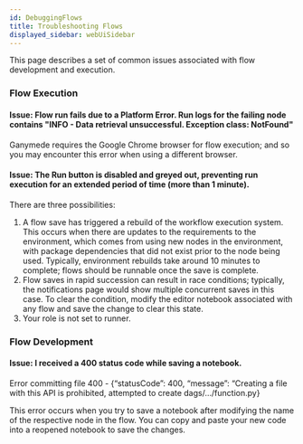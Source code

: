 ```yaml
---
id: DebuggingFlows
title: Troubleshooting Flows
displayed_sidebar: webUiSidebar
---
```


This page describes a set of common issues associated with flow development and execution.

### Flow Execution

#### Issue: Flow run fails due to a Platform Error.  Run logs for the failing node contains "INFO - Data retrieval unsuccessful. Exception class: NotFound"

Ganymede requires the Google Chrome browser for flow execution; and so you may encounter this error when using a different browser.

#### Issue: The Run button is disabled and greyed out, preventing run execution for an extended period of time (more than 1 minute).  

There are three possibilities:

1. A flow save has triggered a rebuild of the workflow execution system.  This occurs when there are updates to the requirements to the environment, which comes from using new nodes in the environment, with package dependencies that did not exist prior to the node being used.  Typically, environment rebuilds take around 10 minutes to complete; flows should be runnable once the save is complete.
2. Flow saves in rapid succession can result in race conditions; typically, the notifications page would show multiple concurrent saves in this case.  To clear the condition, modify the editor notebook associated with any flow and save the change to clear this state.
3. Your role is not set to runner.

### Flow Development

#### Issue: I received a 400 status code while saving a notebook.

Error committing file 400 - \{“statusCode”: 400, “message”: “Creating a file with this API is prohibited, attempted to create dags/…/function.py\}

This error occurs when you try to save a notebook after modifying the name of the respective node in
the flow. You can copy and paste your new code into a reopened notebook to save the changes.
